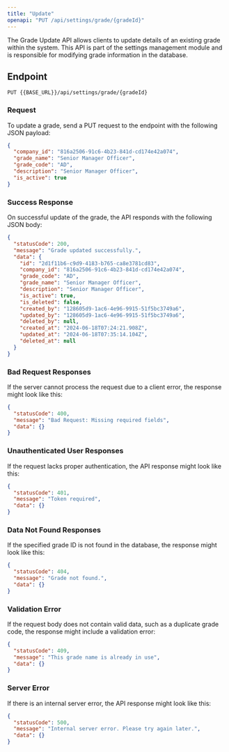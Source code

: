 ---
title: "Update"
openapi: "PUT /api/settings/grade/{gradeId}"
---

The Grade Update API allows clients to update details of an existing grade within the system. This API is part of the settings management module and is responsible for modifying grade information in the database.

## Endpoint

`PUT {{BASE_URL}}/api/settings/grade/{gradeId}`

### Request

To update a grade, send a PUT request to the endpoint with the following JSON payload:

```json
{
  "company_id": "816a2506-91c6-4b23-841d-cd174e42a074",
  "grade_name": "Senior Manager Officer",
  "grade_code": "AD",
  "description": "Senior Manager Officer",
  "is_active": true
}
```

### Success Response

On successful update of the grade, the API responds with the following JSON body:

```json
{
  "statusCode": 200,
  "message": "Grade updated successfully.",
  "data": {
    "id": "2d1f11b6-c9d9-4183-b765-ca8e3781cd83",
    "company_id": "816a2506-91c6-4b23-841d-cd174e42a074",
    "grade_code": "AD",
    "grade_name": "Senior Manager Officer",
    "description": "Senior Manager Officer",
    "is_active": true,
    "is_deleted": false,
    "created_by": "128605d9-1ac6-4e96-9915-51f5bc3749a6",
    "updated_by": "128605d9-1ac6-4e96-9915-51f5bc3749a6",
    "deleted_by": null,
    "created_at": "2024-06-18T07:24:21.908Z",
    "updated_at": "2024-06-18T07:35:14.104Z",
    "deleted_at": null
  }
}
```

### Bad Request Responses

If the server cannot process the request due to a client error, the response might look like this:

```json
{
  "statusCode": 400,
  "message": "Bad Request: Missing required fields",
  "data": {}
}
```

### Unauthenticated User Responses

If the request lacks proper authentication, the API response might look like this:

```json
{
  "statusCode": 401,
  "message": "Token required",
  "data": {}
}
```

### Data Not Found Responses

If the specified grade ID is not found in the database, the response might look like this:

```json
{
  "statusCode": 404,
  "message": "Grade not found.",
  "data": {}
}
```

### Validation Error

If the request body does not contain valid data, such as a duplicate grade code, the response might include a validation error:

```json
{
  "statusCode": 409,
  "message": "This grade name is already in use",
  "data": {}
}
```

### Server Error

If there is an internal server error, the API response might look like this:

```json
{
  "statusCode": 500,
  "message": "Internal server error. Please try again later.",
  "data": {}
}
```
